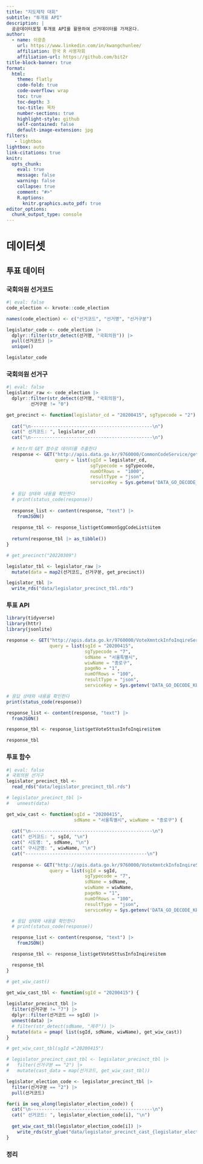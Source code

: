 ```yaml
---
title: "지도제작 대회"
subtitle: "투개표 API"
description: |
  공공데이터포털 투개표 API를 활용하여 선거데이터를 가져온다.
author:
  - name: 이광춘
    url: https://www.linkedin.com/in/kwangchunlee/
    affiliation: 한국 R 사용자회
    affiliation-url: https://github.com/bit2r
title-block-banner: true
format:
  html:
    theme: flatly
    code-fold: true
    code-overflow: wrap
    toc: true
    toc-depth: 3
    toc-title: 목차
    number-sections: true
    highlight-style: github    
    self-contained: false
    default-image-extension: jpg
filters:
   - lightbox
lightbox: auto
link-citations: true
knitr:
  opts_chunk: 
    eval: true
    message: false
    warning: false
    collapse: true
    comment: "#>" 
    R.options:
      knitr.graphics.auto_pdf: true
editor_options: 
  chunk_output_type: console
---
```


# 데이터셋

## 투표 데이터

### 국회의원 선거코드

```r
#| eval: false
code_election <- krvote::code_election

names(code_election) <- c("선거코드", "선거명", "선거구분")

legislator_code <- code_election |> 
  dplyr::filter(str_detect(선거명, "국회의원")) |> 
  pull(선거코드) |> 
  unique()

legislator_code
```


### 국회의원 선거구

```r
#| eval: false
legislator_raw <- code_election |> 
  dplyr::filter(str_detect(선거명, "국회의원"),
         선거구분 != "0") 

get_precinct <- function(legislator_cd = "20200415", sgTypecode = "2") {
  
  cat("\n---------------------------------------------\n")
  cat(" 선거코드: ", legislator_cd)
  cat("\n---------------------------------------------\n")
  
  # httr의 GET 함수로 데이터를 추출한다
  response <- GET("http://apis.data.go.kr/9760000/CommonCodeService/getCommonSggCodeList",
                  query = list(sgId = legislator_cd,
                               sgTypecode = sgTypecode,
                               numOfRows =  "1000",
                               resultType = "json",
                               serviceKey = Sys.getenv('DATA_GO_DECODE_KEY')))
  
  # 응답 상태와 내용을 확인한다
  # print(status_code(response))
  
  response_list <- content(response, "text") |> 
    fromJSON()
  
  response_tbl <- response_list$getCommonSggCodeList$item
  
  return(response_tbl |> as_tibble())
}

# get_precinct("20220309")

legislator_tbl <- legislator_raw |> 
  mutate(data = map2(선거코드, 선거구분, get_precinct))

legislator_tbl |> 
  write_rds("data/legislator_precinct_tbl.rds")
```

### 투표 API

```r
library(tidyverse)
library(httr)
library(jsonlite)

response <- GET("http://apis.data.go.kr/9760000/VoteXmntckInfoInqireService2/getVoteSttusInfoInqire",
                query = list(sgId = "20200415",
                             sgTypecode = "7",
                             sdName = "서울특별시",
                             wiwName = "종로구",
                             pageNo = "1",
                             numOfRows = "100",
                             resultType = "json",
                             serviceKey = Sys.getenv('DATA_GO_DECODE_KEY')))

# 응답 상태와 내용을 확인한다
print(status_code(response))

response_list <- content(response, "text") |> 
  fromJSON()

response_tbl <- response_list$getVoteSttusInfoInqire$item

response_tbl
```


### 투표 함수

```r
#| eval: false
# 국회의원 선거구
legislator_precinct_tbl <- 
  read_rds("data/legislator_precinct_tbl.rds")

# legislator_precinct_tbl |> 
#   unnest(data)

get_wiw_cast <- function(sgId = "20200415", 
                         sdName = "서울특별시", wiwName = "종로구") {
  
  cat("\n---------------------------------------------\n")
  cat(" 선거코드: ", sgId, "\n")
  cat(" 시도명: ", sdName, "\n")
  cat(" 구시군명: ", wiwName, "\n")
  cat("---------------------------------------------\n")
  
  response <- GET("http://apis.data.go.kr/9760000/VoteXmntckInfoInqireService2/getVoteSttusInfoInqire",
                query = list(sgId = sgId,
                             sgTypecode = "7",
                             sdName = sdName,
                             wiwName = wiwName,
                             pageNo = "1",
                             numOfRows = "100",
                             resultType = "json",
                             serviceKey = Sys.getenv('DATA_GO_DECODE_KEY')))

  # 응답 상태와 내용을 확인한다
  # print(status_code(response))

  response_list <- content(response, "text") |>
    fromJSON()

  response_tbl <- response_list$getVoteSttusInfoInqire$item

  response_tbl
}

# get_wiw_cast()

get_wiw_cast_tbl <- function(sgId = "20200415") {
  
legislator_precinct_tbl |> 
  filter(선거구분 != "7") |> 
  dplyr::filter(선거코드 == sgId) |> 
  unnest(data) |> 
  # filter(str_detect(sdName, "제주")) |> 
  mutate(data = pmap( list(sgId, sdName, wiwName), get_wiw_cast))
}

# get_wiw_cast_tbl(sgId ="20200415")

# legislator_precinct_cast_tbl <- legislator_precinct_tbl |> 
#   filter(선거구분 == "2") |> 
#   mutate(cast_data = map(선거코드, get_wiw_cast_tbl))

legislator_election_code <- legislator_precinct_tbl |>
  filter(선거구분 == "2") |> 
  pull(선거코드)

for(i in seq_along(legislator_election_code)) {
  cat("\n---------------------------------------------\n")
  cat(" 선거코드: ", legislator_election_code[i], "\n")
  
  get_wiw_cast_tbl(legislator_election_code[i]) |>
    write_rds(str_glue("data/legislator_precinct_cast_{legislator_election_code[i]}.rds"))
}
```


### 정리

```r

```

